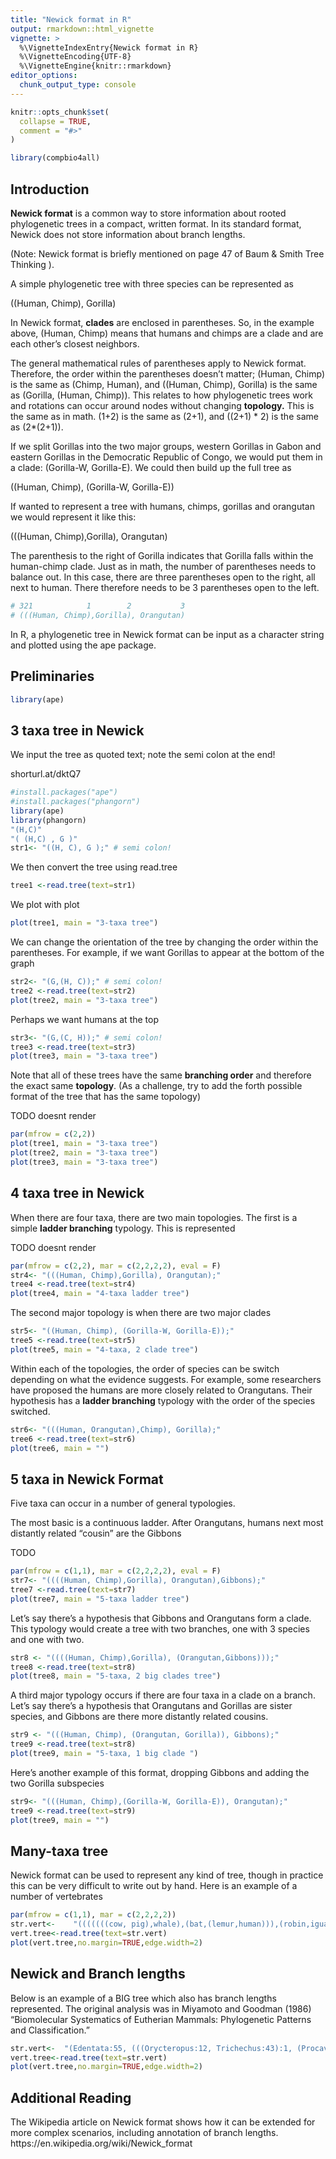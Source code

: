 ```yaml
---
title: "Newick format in R"
output: rmarkdown::html_vignette
vignette: >
  %\VignetteIndexEntry{Newick format in R}
  %\VignetteEncoding{UTF-8}
  %\VignetteEngine{knitr::rmarkdown}
editor_options: 
  chunk_output_type: console
---
```


```r
knitr::opts_chunk$set(
  collapse = TRUE,
  comment = "#>"
)
```

```r
library(compbio4all)
```

## Introduction

**Newick format** is a common way to store information about rooted phylogenetic trees in a compact, written format.  In its standard format, Newick does not store information about branch lengths.

(Note: Newick format is briefly mentioned on page 47 of Baum & Smith Tree Thinking ).

A simple phylogenetic tree with three species can be represented as

((Human, Chimp), Gorilla)

In Newick format, **clades** are enclosed in parentheses.  So, in the example above, (Human, Chimp) means that humans and chimps are a clade and are each other's closest neighbors.  

The general mathematical rules of  parentheses apply to Newick format.  Therefore, the order within the parentheses doesn't matter; (Human, Chimp) is the same as (Chimp, Human), and ((Human, Chimp), Gorilla) is the same as (Gorilla, (Human, Chimp)).  This relates to how phylogenetic trees work and rotations can occur around nodes without changing **topology.**  This is the same as in math.  (1+2) is the same as (2+1), and ((2+1) * 2) is the same as (2*(2+1)).

If we split Gorillas into the two major groups, western Gorillas in Gabon and eastern Gorillas in the Democratic Republic of Congo, we would put them in a clade: (Gorilla-W, Gorilla-E).  We could then build up the full tree as

((Human, Chimp), (Gorilla-W, Gorilla-E))


If wanted to represent a tree with humans, chimps, gorillas and orangutan we would represent it like this:

(((Human, Chimp),Gorilla), Orangutan)

The parenthesis to the right of Gorilla indicates that Gorilla falls within the human-chimp clade. Just as in math, the number of parentheses needs to balance out.  In this case, there are three parentheses open to the right, all next to human.  There therefore needs to be 3 parentheses open to the left.

```r
# 321            1        2           3
# (((Human, Chimp),Gorilla), Orangutan)
```

In R, a phylogenetic tree in Newick format can be input as a character string and plotted using the ape package.

## Preliminaries 

```r
library(ape)
```

## 3 taxa tree in Newick

We input the tree as quoted text; note the semi colon at the end!

shorturl.at/dktQ7
```r
#install.packages("ape")
#install.packages("phangorn")
library(ape)
library(phangorn)
"(H,C)"
"( (H,C) , G )"
str1<- "((H, C), G );" # semi colon!
```

We then convert the tree using read.tree
```r
tree1 <-read.tree(text=str1)
```

We plot with plot
```r
plot(tree1, main = "3-taxa tree")
```




We can change the orientation of the tree by changing the order within the parentheses.  For example, if we want Gorillas to appear at the bottom of the graph

```r
str2<- "(G,(H, C));" # semi colon!
tree2 <-read.tree(text=str2)
plot(tree2, main = "3-taxa tree")
```


Perhaps we want humans at the top

```r
str3<- "(G,(C, H));" # semi colon!
tree3 <-read.tree(text=str3)
plot(tree3, main = "3-taxa tree")
```


Note that all of these trees have the same **branching order** and therefore the exact same **topology**.  (As a challenge, try to add the forth possible format of the tree that has the same topology)

TODO doesnt render
```r
par(mfrow = c(2,2))
plot(tree1, main = "3-taxa tree")
plot(tree2, main = "3-taxa tree")
plot(tree3, main = "3-taxa tree")
```



## 4 taxa tree in Newick

When there are four taxa, there are two main topologies.  The first is a simple **ladder branching** typology.  This is represented 

TODO doesnt render
```r
par(mfrow = c(2,2), mar = c(2,2,2,2), eval = F)
str4<- "(((Human, Chimp),Gorilla), Orangutan);"
tree4 <-read.tree(text=str4)
plot(tree4, main = "4-taxa ladder tree")

```

The second major topology is when there are two major clades
```r
str5<- "((Human, Chimp), (Gorilla-W, Gorilla-E));"
tree5 <-read.tree(text=str5)
plot(tree5, main = "4-taxa, 2 clade tree")

```

Within each of the topologies, the order of species can be switch depending on what the evidence suggests.  For example, some researchers have proposed the humans are more closely related to Orangutans.  Their hypothesis has a **ladder branching** typology with the order of the species switched.


```r
str6<- "(((Human, Orangutan),Chimp), Gorilla);"
tree6 <-read.tree(text=str6)
plot(tree6, main = "")
```


## 5 taxa in Newick Format

Five taxa can occur in a number of general typologies.  

The most basic is a continuous ladder.  After Orangutans, humans next most distantly related "cousin" are the Gibbons  

TODO
```r
par(mfrow = c(1,1), mar = c(2,2,2,2), eval = F)
str7<- "((((Human, Chimp),Gorilla), Orangutan),Gibbons);"
tree7 <-read.tree(text=str7)
plot(tree7, main = "5-taxa ladder tree")
```


Let's say there's a hypothesis that Gibbons and Orangutans form a clade. This typology would create a tree with two branches, one with 3 species and one with two.


```r

str8 <- "((((Human, Chimp),Gorilla), (Orangutan,Gibbons)));"
tree8 <-read.tree(text=str8)
plot(tree8, main = "5-taxa, 2 big clades tree")
```


A third major typology occurs if there are four taxa in a clade on a branch.  Let's say there's a hypothesis that Orangutans and Gorillas are sister species, and Gibbons are there more distantly related cousins.
```r

str9 <- "(((Human, Chimp), (Orangutan, Gorilla)), Gibbons);"
tree9 <-read.tree(text=str8)
plot(tree9, main = "5-taxa, 1 big clade ")
```



Here's another example of this format, dropping Gibbons and adding the two Gorilla subspecies

```r
str9<- "(((Human, Chimp),(Gorilla-W, Gorilla-E)), Orangutan);"
tree9 <-read.tree(text=str9)
plot(tree9, main = "")
```




## Many-taxa tree

Newick format can be used to represent any kind of tree, though in practice this can be very difficult to write out by hand.  Here is an example of a number of vertebrates

```r
par(mfrow = c(1,1), mar = c(2,2,2,2))
str.vert<-    "(((((((cow, pig),whale),(bat,(lemur,human))),(robin,iguana)),coelacanth),gold_fish),shark);"
vert.tree<-read.tree(text=str.vert)
plot(vert.tree,no.margin=TRUE,edge.width=2)
```


## Newick and Branch lengths

Below is an example of a BIG tree which also has branch lengths represented.  The original analysis was in  Miyamoto and Goodman (1986) "Biomolecular Systematics of Eutherian Mammals: Phylogenetic Patterns and Classification."
```r
str.vert<-  "(Edentata:55, (((Orycteropus:12, Trichechus:43):1, (Procavia:29, (Elephas:18, Loxodonta:5):55):10):15, (((Chiroptera:27, (Tupaia:43, ((Talpa:24, (Suncus:24, Erinaceus:58):6):4, (Manis:5, ((Felis:13, Leo:7):32, ((Canis:37, Ursidae:12):4, ((Phocidae:19, Zalophus:17):7, (Procyonidae:12, Mustelidae:22):9):5):17):13):3):10):6):8, (((Lemuridae:46, (Galago:16, Nycticebus:27):10):8, (Tarsius:15, ((Cebus:10, (Atelinae:5, (Aotus:6, Callithrix:9):3):3):18, ((Hylobates:6, (Pongo:1, (Gorilla:2, (Homo:22, Pan:1):2):6):2):5, (Presbytis:1, (Cercopithecus:1, (Erythrocebus:0, ('Macaca fascicularis':2, ('Macaca mulatta':5, 'Macaca fuscata':0):1, (Theropithecus:2, Papio:4):15):2):1):8):6):9):22):10):13, ((Ochotona:7, Oryctolagus:54):4, (Caviomorpha:107, (Spermophilus:29, (Spalax:23, ((Rattus:71, Mus:19):15, (Ondatra:27, Mesocricetus:32):27):20):8):12):15):11):9):12, ((Sus:50, ((Lama:10, Camelus:24):31, (Hippopotamus:31, (((Ovis:9, Capra:8):19, ((Antilocapra:13, Giraffa:14):7, (Cervus:8, Alces:9):11):2):9, (Tragelaphinae:6, ('Bos grunniens':6, (Bison:5, 'Bos taurus':15):7):11):6):47):10):19):18, ((('Equus (Asinus)':6, 'Equus caballus':31):24, (Tapirus:19, Rhinocerotidae:23):11):22, ((Phocoena:4, Tursiops:17):5, (Balaenoptera:36, Eschrichtius:2):8):29):12):12):16):55);"
vert.tree<-read.tree(text=str.vert)
plot(vert.tree,no.margin=TRUE,edge.width=2)
```



## Additional Reading

The Wikipedia article on Newick format shows how it can be extended for more complex scenarios, including annotation of branch lengths.
https://en.wikipedia.org/wiki/Newick_format
